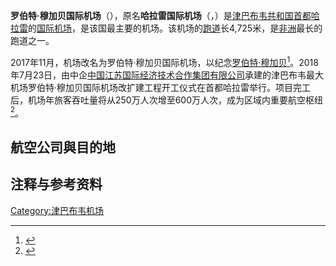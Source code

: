 {{Infobox Airport 
| airport_name = <center>罗伯特·穆加贝国际机场<br><small>{{lang|en|Harare International Airport}}</small></center>
| photo        = Harare International Airport.jpg 
| caption      = 
| IATA         = HRE
| ICAO         = FVHA
| type         = [[民用航空|民用]]
| owner        = 
| run by       = 津巴布韦民用航空管理局
| city         = {{ZWE}}[[哈拉雷|哈拉雷]]
| location     = 哈拉雷
| hub        = <div>
* [[辛巴威航空|辛巴威航空]]
* {{link-en|辛巴威飛捷航空|Fastjet Zimbabwe}}
</div>
| elevation    = 1490米
| coordinates  = {{Coord|17|55|54.5|S|31|05|34.25|E||display=inline,title}}
| website      = 
| metric-elev  = 
| metric-rwy   = 
| r1-number    = 05/23
| r1-length-f  = 15,500
| r1-length-m  = 4,725
| r1-surface   = [[瀝青|瀝青]]
| stat-year    = 
| stat1-header = 
| stat1-data   = 
| stat2-header = 
| stat2-data   = 
| footnotes    = 
}}
'''罗伯特·穆加贝国际机场'''（{{lang|en|Robert Gabriel Mugabe International Airport}}），原名'''哈拉雷国际机场'''（{{lang-en|Harare International Airport}}，{{airport codes|HRE|FVHA}}）是[[津巴布韦共和国|津巴布韦共和国]][[首都|首都]][[哈拉雷|哈拉雷]]的[[国际机场|国际]][[机场|机场]]，是该国最主要的机场。该机场的[[跑道|跑道]]长4,725米，是[[非洲|非洲]]最长的跑道之一。

2017年11月，机场改名为罗伯特·穆加贝国际机场，以纪念[[罗伯特·穆加贝|罗伯特·穆加贝]]<ref>{{Cite news|title=Zimbabwe renames Harare airport after Robert Mugabe|url=https://www.bbc.com/news/world-africa-41927307|newspaper=BBC News|date=2017-11-09|accessdate=2021-02-15|language=en-GB}}</ref>。2018年7月23日，由中企[[中国江苏国际经济技术合作集团有限公司|中国江苏国际经济技术合作集团有限公司]]承建的津巴布韦最大机场罗伯特·穆加贝国际机场改扩建工程开工仪式在首都哈拉雷举行。项目完工后，机场年旅客吞吐量将从250万人次增至600万人次，成为区域内重要航空枢纽<ref>{{Cite web|title=中企承建津巴布韦最大机场改扩建工程开工|url=http://www.gov.cn/xinwen/2018-07/24/content_5308757.htm|accessdate=2021-02-15|work=中国政府网}}</ref>。

==航空公司與目的地==
{{Airport-dest-list
|{{flagicon|ZWE}} [[辛巴威航空|辛巴威航空]]（UM）|'''國內線：'''{{tsl|en|Joshua Mqabuko Nkomo International Airport||布拉瓦約}}、{{tsl|en|Victoria Falls Airport|维多利亚瀑布机场|維多利亞瀑布}}<BR>'''國際線：'''[[朱利叶斯·尼雷尔国际机场|三蘭港]]、[[奥利弗·坦博国际机场|約翰尼斯堡]]
|{{flagicon|ZWE}} {{link-en|辛巴威飛捷航空|Fastjet Zimbabwe}}（FN）|'''國內線：'''{{tsl|en|Victoria Falls Airport|维多利亚瀑布机场|維多利亞瀑布}}、{{tsl|en|Joshua Mqabuko Nkomo International Airport||布拉瓦約}}<BR>'''國際線：'''[[奥利弗·坦博国际机场|約翰尼斯堡]]
|{{flagicon|ZAF}} [[南非航空|南非航空]]（SA）|[[奥利弗·坦博国际机场|約翰尼斯堡]]
|{{flagicon|KEN}} [[肯亞航空|肯亞航空]]（KQ）|[[乔莫·肯雅塔国际机场|奈洛比]]、[[肯尼思·卡翁达国际机场|盧薩卡]]
|{{flagicon|ETH}} [[衣索比亞航空|衣索比亞航空]]（ET）|[[亚的斯亚贝巴博莱国际机场|亚的斯亚贝巴]]、[[肯尼思·卡翁达国际机场|盧薩卡]]
|{{flagicon|NAM}} [[納米比亞航空|納米比亞航空]]（SW）|[[霍齐亚·库塔科国际机场|温得和克]]
|{{flagicon|Tanzania}} {{link-en|坦尚尼亞航空|Air Tanzania}}（TC）|[[朱利叶斯·尼雷尔国际机场|三蘭港]]、[[肯尼思·卡翁达国际机场|盧薩卡]]
|{{flagicon|MWI}} {{tsl|en|Malawian Airlines|馬拉威航空}}（3W）|[[利隆圭国际机场|里郎威]]、[[肯尼思·卡翁达国际机场|盧薩卡]]、{{tsl|en|Chileka International Airport||布蘭岱}}
|{{nowrap|{{flagicon|尚比亞}} {{link-en|尚比亞專業飛行航空|Proflight Zambia}}（P0）}}|[[肯尼思·卡翁达国际机场|盧薩卡]]
|{{flagicon|RWA}} [[盧安達航空|盧安達航空]]（WB）|[[基加利国际机场|基加利]]、[[肯尼思·卡翁达国际机场|盧薩卡]]、[[开普敦国际机场|開普敦]]
|{{flagicon|AGO}} [[TAAG安哥拉航空|TAAG安哥拉航空]]（DT）|[[二月四日国际机场|羅安達]]、[[肯尼思·卡翁达国际机场|盧薩卡]]
|{{flagicon|BWA}} [[博茨瓦納航空|波札那航空]]（BP）|[[塞雷茨·卡马爵士国际机场|嘉柏隆里]]、[[肯尼思·卡翁达国际机场|盧薩卡]]
|{{flagicon|ARE}} [[阿联酋航空|-{阿}-聯酋航空]]（EK）| [[杜拜國際機場|杜拜]]、[[肯尼思·卡翁达国际机场|盧薩卡]]
|{{flagicon|UK}} [[英國航空|英國航空]]（BA）|[[奥利弗·坦博国际机场|約翰尼斯堡]]
}}


==注释与参考资料==
{{reflist}}

[[Category:津巴布韦机场|Category:津巴布韦机场]]